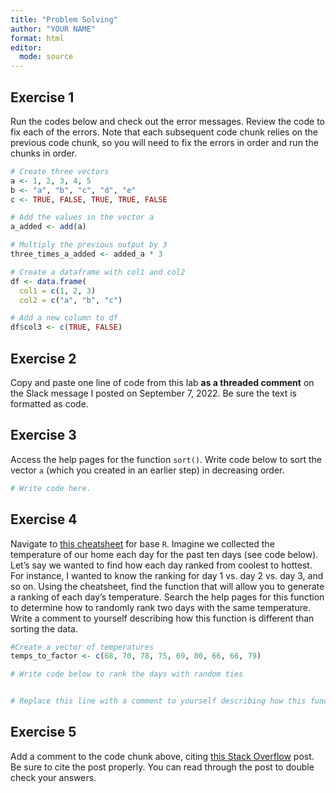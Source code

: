 ```yaml
---
title: "Problem Solving"
author: "YOUR NAME"
format: html
editor: 
  mode: source
---
```


::: callout-important
## Exercise 1

Run the codes below and check out the error messages. Review the code to fix each of the errors. Note that each subsequent code chunk relies on the previous code chunk, so you will need to fix the errors in order and run the chunks in order.
:::

```r
# Create three vectors
a <- 1, 2, 3, 4, 5
b <- "a", "b", "c", "d", "e"
c <- TRUE, FALSE, TRUE, TRUE, FALSE
```

```r
# Add the values in the vector a
a_added <- add(a)
```

```r
# Multiply the previous output by 3
three_times_a_added <- added_a * 3
```

```r
# Create a dataframe with col1 and col2
df <- data.frame(
  col1 = c(1, 2, 3)
  col2 = c("a", "b", "c")
```

```r
# Add a new column to df
df$col3 <- c(TRUE, FALSE)
```

::: callout-important
## Exercise 2

Copy and paste one line of code from this lab **as a threaded comment** on the Slack message I posted on September 7, 2022. Be sure the text is formatted as code.
:::

::: callout-important
## Exercise 3

Access the help pages for the function `sort()`. Write code below to sort the vector `a` (which you created in an earlier step) in decreasing order.
:::

```r
# Write code here. 
```

::: callout-important
## Exercise 4

Navigate to [this cheatsheet](https://iqss.github.io/dss-workshops/R/Rintro/base-r-cheat-sheet.pdf) for base `R`. Imagine we collected the temperature of our home each day for the past ten days (see code below). Let's say we wanted to find how each day ranked from coolest to hottest. For instance, I wanted to know the ranking for day 1 vs. day 2 vs. day 3, and so on. Using the cheatsheet, find the function that will allow you to generate a ranking of each day's temperature. Search the help pages for this function to determine how to randomly rank two days with the same temperature. Write a comment to yourself describing how this function is different than sorting the data.
:::

```r
#Create a vector of temperatures
temps_to_factor <- c(68, 70, 78, 75, 69, 80, 66, 66, 79)

# Write code below to rank the days with random ties


# Replace this line with a comment to yourself describing how this function is different than sorting the data. 
```

::: callout-important
## Exercise 5

Add a comment to the code chunk above, citing [this Stack Overflow](https://stackoverflow.com/questions/54017285/difference-between-sort-rank-and-order) post. Be sure to cite the post properly. You can read through the post to double check your answers.
:::
